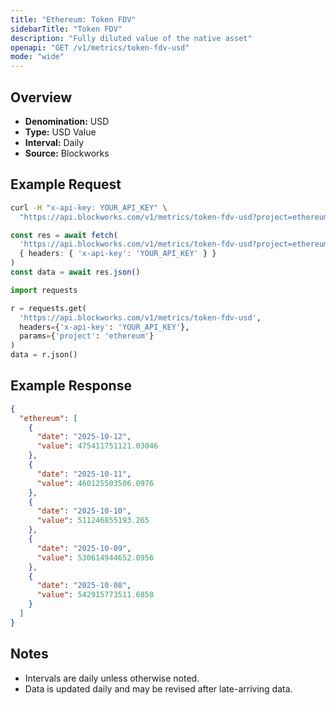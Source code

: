 ```yaml
---
title: "Ethereum: Token FDV"
sidebarTitle: "Token FDV"
description: "Fully diluted value of the native asset"
openapi: "GET /v1/metrics/token-fdv-usd"
mode: "wide"
---
```


## Overview

- **Denomination:** USD
- **Type:** USD Value
- **Interval:** Daily
- **Source:** Blockworks

## Example Request

<CodeGroup>

```bash cURL
curl -H "x-api-key: YOUR_API_KEY" \
  "https://api.blockworks.com/v1/metrics/token-fdv-usd?project=ethereum"
```

```typescript TypeScript
const res = await fetch(
  'https://api.blockworks.com/v1/metrics/token-fdv-usd?project=ethereum',
  { headers: { 'x-api-key': 'YOUR_API_KEY' } }
)
const data = await res.json()
```

```python Python
import requests

r = requests.get(
  'https://api.blockworks.com/v1/metrics/token-fdv-usd',
  headers={'x-api-key': 'YOUR_API_KEY'},
  params={'project': 'ethereum'}
)
data = r.json()
```

</CodeGroup>

## Example Response

```json
{
  "ethereum": [
    {
      "date": "2025-10-12",
      "value": 475411751121.03046
    },
    {
      "date": "2025-10-11",
      "value": 460125503506.0976
    },
    {
      "date": "2025-10-10",
      "value": 511246855193.265
    },
    {
      "date": "2025-10-09",
      "value": 530614944652.0956
    },
    {
      "date": "2025-10-08",
      "value": 542915773511.6858
    }
  ]
}
```

## Notes
- Intervals are daily unless otherwise noted.
- Data is updated daily and may be revised after late-arriving data.